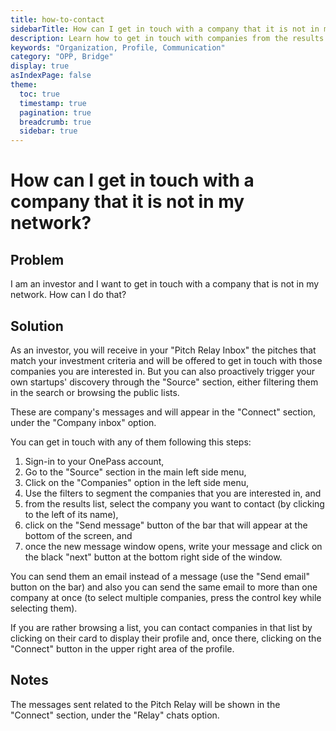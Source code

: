 ```yaml
---
title: how-to-contact
sidebarTitle: How can I get in touch with a company that it is not in my network?
description: Learn how to get in touch with companies from the results list of the search in the "Source" section or from a list.
keywords: "Organization, Profile, Communication"
category: "OPP, Bridge"
display: true
asIndexPage: false
theme: 
  toc: true
  timestamp: true
  pagination: true
  breadcrumb: true
  sidebar: true
---
```


# How can I get in touch with a company that it is not in my network?  

## Problem  

I am an investor and I want to get in touch with a company that is not in my network. How can I do that?  

## Solution  

As an investor, you will receive in your "Pitch Relay Inbox" the pitches that match your investment criteria and will be offered to get in touch with those companies you are interested in. But you can also proactively trigger your own startups' discovery through the "Source" section, either filtering them in the search or browsing the public lists.  

These are company's messages and will appear in the "Connect" section, under the "Company inbox" option.

You can get in touch with any of them following this steps:  

1. Sign-in to your OnePass account,
2. Go to the "Source" section in the main left side menu,
3. Click on the "Companies" option in the left side menu,
4. Use the filters to segment the companies that you are interested in, and  
5. from the results list, select the company you want to contact (by clicking to the left of its name),
6. click on the "Send message" button of the bar that will appear at the bottom of the screen, and
7. once the new message window opens, write your message and click on the black "next" button at the bottom right side of the window.

You can send them an email instead of a message (use the "Send email" button on the bar) and also you can send the same email to more than one company at once (to select multiple companies, press the control key while selecting them).  

If you are rather browsing a list, you can contact companies in that list by clicking on their card to display their profile and, once there, clicking on the "Connect" button in the upper right area of the profile.  

## Notes  

The messages sent related to the Pitch Relay will be shown in the "Connect" section, under the "Relay" chats option.  
